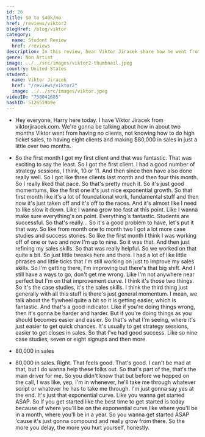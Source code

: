 ```yaml
---
id: 26
title: $0 to $40k/mo
href: /reviews/viktor2
blogHref: /blog/viktor
category:
  name: Student Review
  href: /reviews
description: In this review, hear Viktor Jiracek share how he went from $0 to $40k/mo in sales in just over 2 months helping people new to real estate make six-figures flipping houses.
genre: Non Artist
image: ../../src/images/viktor2-thumbnail.jpeg
country: United States
student:
  name: Viktor Jiracek
  href: "/reviews/viktor2"
  image: ../../src/images/viktor.jpeg
videoID: "758041685"
hashID: 5126519b9e
---
```


- Hey everyone, Harry here today. I have Viktor Jiracek from viktorjiracek.com. We're gonna be talking about how in about two months Viktor went from having no clients, not knowing how to do high ticket sales, to having eight clients and making $80,000 in sales in just a little over two months.

- So the first month I got my first client and that was fantastic. That was exciting to say the least. So I got the first client. I had a good number of strategy sessions, I think, 10 or 11. And then since then have also done really well. So I got like three clients last month and then four this month. So I really liked that pace. So that's pretty much it. So it's just good momentums, like the first one it's just nice exponential growth. So that first month like it's a lot of foundational work, fundamental stuff and then now it's just taken off and it's off to the races. And it's almost like I need to like slow it down. Like I wanna grow too fast at this point. Like I wanna make sure everything's on point. Everything's fantastic. Students are successful. So that's really... So it's a good problem to have, let's put it that way. So like from month one to month two I got a lot more case studies and success stories. So like the first month I think I was working off of one or two and now I'm up to nine. So it was that. And then just refining my sales skills. So that was really helpful. So we worked on that quite a bit. So just little tweaks here and there. I had a lot of like little phrases and little ticks that I'm still working on just to improve my sales skills. So I'm getting there, I'm improving but there's that big shift. And I still have a ways to go, don't get me wrong. Like I'm not anywhere near perfect but I'm on that improvement curve. I think it's those two things. So it's the case studies, it's the sales skills. I think the third thing just generally with all this stuff is there's just general momentum. I mean, we talk about the flywheel quite a bit so it is getting easier, which is fantastic. And that's a good indicator. Like if you're doing things wrong, then it's gonna be harder and harder. But if you're doing things as you should becomes easier and easier. So that's what I'm seeing, where it's just easier to get quick chances. It's usually to get strategy sessions, easier to get closes in sales. So that I've had good success. Like so nine case studies, seven or eight signups and then more.

- 80,000 in sales

- 80,000 in sales. Right. That feels good. That's good. I can't be mad at that, but I do wanna help these folks out. So that's part of the, that's the main driver for me. So you didn't know that but before we hopped on the call, I was like, yep, I'm in whenever, he'll take me through whatever script or whatever he has to take me through. I'm just gonna say yes at the end. It's just that exponential curve. Like you wanna get started ASAP. So if you get started like the best time to get started is today because of where you'll be on the exponential curve like where you'll be in a month, where you'll be in a year. So you wanna get started ASAP 'cause it's just gonna compound and really grow from there. So the more you delay, the more you hurt yourself, honestly.
